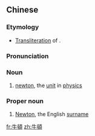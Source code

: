 {{also|牛顿}}
==Chinese==
{{zh-forms|s=牛顿}}

===Etymology===
* [[transliteration|Transliteration]] of {{etyl|en|zh}} {{m|en|Newton}}.

===Pronunciation===
{{zh-pron
|m=niúdùn
|c=ngau4 deon6
|mn=Gû-tùn
|cat=n,pn
}}

===Noun===
{{zh-noun}}

# [[newton]], the [[unit]] in [[physics]]

===Proper noun===
{{zh-proper noun}}

# [[Newton]], the English [[surname]]

{{zh-cat|SI units|English surnames|Physics}}

[[fr:牛頓]]
[[zh:牛頓]]